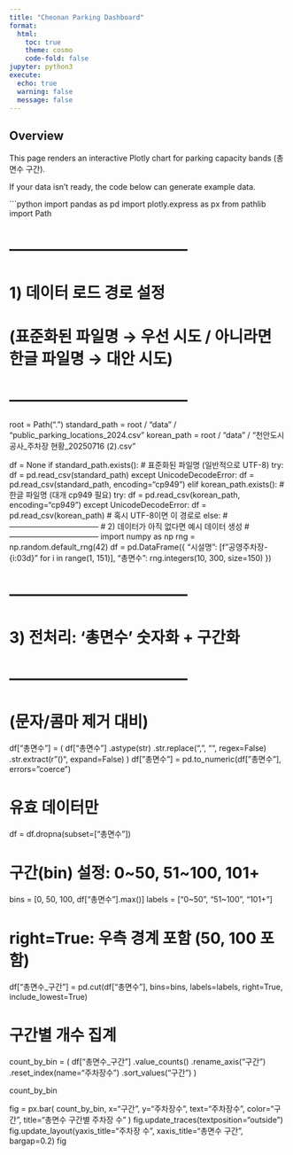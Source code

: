 ```yaml
---
title: "Cheonan Parking Dashboard"
format:
  html:
    toc: true
    theme: cosmo
    code-fold: false
jupyter: python3
execute:
  echo: true
  warning: false
  message: false
---
```


## Overview

This page renders an interactive Plotly chart for parking capacity bands (총면수 구간).

::: callout-tip
If your data isn’t ready, the code below can generate example data.
:::

```python
import pandas as pd
import plotly.express as px
from pathlib import Path

# -----------------------------------
# 1) 데이터 로드 경로 설정
#    (표준화된 파일명 → 우선 시도 / 아니라면 한글 파일명 → 대안 시도)
# -----------------------------------
root = Path(".")
standard_path = root / "data" / "public_parking_locations_2024.csv"
korean_path   = root / "data" / "천안도시공사_주차장 현황_20250716 (2).csv"

df = None
if standard_path.exists():
    # 표준화된 파일명 (일반적으로 UTF-8)
    try:
        df = pd.read_csv(standard_path)
    except UnicodeDecodeError:
        df = pd.read_csv(standard_path, encoding="cp949")
elif korean_path.exists():
    # 한글 파일명 (대개 cp949 필요)
    try:
        df = pd.read_csv(korean_path, encoding="cp949")
    except UnicodeDecodeError:
        df = pd.read_csv(korean_path)  # 혹시 UTF-8이면 이 경로로
else:
    # -----------------------------------
    # 2) 데이터가 아직 없다면 예시 데이터 생성
    # -----------------------------------
    import numpy as np
    rng = np.random.default_rng(42)
    df = pd.DataFrame({
        "시설명": [f"공영주차장-{i:03d}" for i in range(1, 151)],
        "총면수": rng.integers(10, 300, size=150)
    })

# -----------------------------------
# 3) 전처리: '총면수' 숫자화 + 구간화
# -----------------------------------
# (문자/콤마 제거 대비)
df["총면수"] = (
    df["총면수"]
      .astype(str)
      .str.replace(",", "", regex=False)
      .str.extract(r"(\d+)", expand=False)
)
df["총면수"] = pd.to_numeric(df["총면수"], errors="coerce")

# 유효 데이터만
df = df.dropna(subset=["총면수"])

# 구간(bin) 설정: 0~50, 51~100, 101+
bins = [0, 50, 100, df["총면수"].max()]
labels = ["0~50", "51~100", "101+"]

# right=True: 우측 경계 포함 (50, 100 포함)
df["총면수_구간"] = pd.cut(df["총면수"], bins=bins, labels=labels, right=True, include_lowest=True)

# 구간별 개수 집계
count_by_bin = (
    df["총면수_구간"]
    .value_counts()
    .rename_axis("구간")
    .reset_index(name="주차장수")
    .sort_values("구간")
)

count_by_bin


fig = px.bar(
    count_by_bin,
    x="구간",
    y="주차장수",
    text="주차장수",
    color="구간",
    title="총면수 구간별 주차장 수"
)
fig.update_traces(textposition="outside")
fig.update_layout(yaxis_title="주차장 수", xaxis_title="총면수 구간", bargap=0.2)
fig

